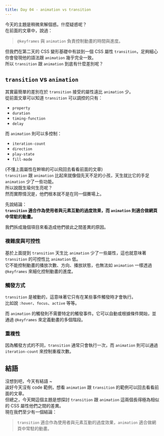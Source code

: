 ```yaml
---
title: Day 04 - animation vs transition
---
```


今天的主題是稍微來解個惑。什麼疑惑呢？  
在前面的文章中，說過：  
> `@keyframes` 與 `animation` 負責控制動畫的時間與進度。

但我們在第二天的 CSS 變形基礎中有談到一個 CSS 屬性 `transition`，足夠細心你會發現他的語法跟 `animation` 幾乎完全一致。  
所以 `transition` 跟 `animation` 到底有什麼差別呢？

## `transition` vs `animation`
其實最簡單的差別在於 `transition` 接受的屬性遠比 `animation` 少。  
從前面文章可以知道 `transition` 可以調控的只有：
- `property`
- `duration`
- `timing-function`
- `delay`

而 `animation` 則可以多控制：
- `iteration-count`
- `direction`
- `play-state`
- `fill-mode`

(不懂上面屬性在幹嘛的可以飛回去看看前面的文章)  
`transition` 跟 `animation` 比起來就像個先天不足的小孩，天生就比它的手足 `animation` 少了一些功能。  
所以說既生瑜何生亮呢？  
然而實際情況是，他們根本就不是在同一個賽場上。

先說結論：  
**`transition` 適合作為使用者與元素互動的過度效果，而 `animation` 則適合做網頁中常駐的動畫。**

我們拆成幾個項目來看造成他們彼此之間差異的原因。

### 複雜度與可控性
基於上面提到 `transition` 天生比 `animation` 少了一些屬性，這也就意味著 `transition` 的可控性比 `animation` 低。  
它不能控制動畫的播放次數、方向、播放狀態，也無法如 `animation` 一樣透過 `@keyframes` 來細化控制動畫的進度。

### 觸發方式
`transition` 是被動的，這意味著它只有在某些事件觸發時才會執行。  
比如說 `:hover`、`focus`、`active` 等等。

而 `animation` 的觸發則不需要特定的觸發事件。它可以自動或根據條件開始，並通過 `@keyframes` 來定義動畫的多個階段。

### 重複性
因為觸發方式的不同，`transition` 通常只會執行一次，而 `animation` 則可以通過 `iteration-count` 來控制重複次數。

## 結語
沒想到吧，今天有結語 ~  
誒好今天沒有 code 範例，想看 `animation` 跟 `transition` 的範例可以回去看看前面的文章。  
但總之，今天開這個主題是想探討 `transition` 跟 `animation` 這兩個長得極為相似的 CSS 屬性他們之間的差異。  
現在我們至少有一個結論：  
> `transition` 適合作為使用者與元素互動的過度效果，`animation` 適合做網頁中常駐的動畫。